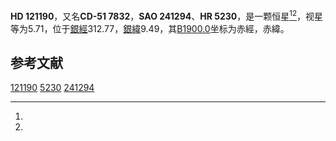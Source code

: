 {{Starbox begin
| name = HD 121190
}}
{{Starbox observe
| epoch = [[J2000.0|J2000.0]]
| constell = {{星座名待查}}<ref name=SIMBAD>{{cite web
 | url=http://simbad.u-strasbg.fr/simbad/sim-id?Ident=HR+5230
 | title =Pulsating variable Star
 | publisher=Centre de Données astronomiques de Strasbourg
 | work=SIMBAD
 | accessdate=2012-07-13}}</ref><ref name=DATA>{{cite web
 | url=http://vizier.u-strasbg.fr/viz-bin/VizieR-5?-out.add=.&-source=5050&-corr=PK=HR&-out.max=9999&HR=5230
 | title=VizieR Detailed Page
 | accessdate=2012-07-13
 | archive-date=2016-03-05
 | archive-url=https://web.archive.org/web/20160305101303/http://vizier.u-strasbg.fr/viz-bin/VizieR-5?-out.add=.&-source=5050&-corr=PK=HR&-out.max=9999&HR=5230
 | dead-url=no
 }}</ref>
| 星官 = 
| ra = {{RA|13|55|12.2}}<ref name=SIMBAD /><ref name=DATA />
| dec = {{DEC|-52|9|40}}<ref name=SIMBAD /><ref name=DATA />
| appmag_v = 5.71<ref name=SIMBAD /><ref name=DATA />
}}
{{Starbox character
| class = B9V<ref name=SIMBAD /><ref name=DATA />
| b-v = -0.08<ref name=SIMBAD /><ref name=DATA />
| u-b = -0.3<ref name=SIMBAD /><ref name=DATA />
| r-i = <ref name=SIMBAD /><ref name=DATA />
| variable = 
}}
{{Starbox astrometry
| radial_v = -0.3
| prop_mo_ra = 23
| parallax = 
| p_error = 
}}
{{Starbox catalog
| names =CD-51 7832，[[SAO星表|SAO]] 241294，[[HD星表|HD]] 121190，[[HR星表|HR]] 5230}}
{{Starbox reference |Simbad=HR+5230}}
{{Starbox end}}

'''HD 121190'''，又名'''CD-51 7832'''，'''SAO 241294'''、'''HR 5230'''，是一颗恒星<ref name=SIMBAD /><ref name=DATA />，视星等为5.71，位于[[銀道座標系|銀經]]312.77，[[銀道座標系|銀緯]]9.49，其[[B1900.0|B1900.0]]坐标为赤經{{RA|13|48|45}}，赤緯{{DEC|-51|9.49|7}}。

== 参考文献 ==
{{reflist}}

{{star-stub}}

[[Category:HD和HDE天體|121190]]
[[Category:HR天體|5230]]
[[Category:SAO天體|241294]]